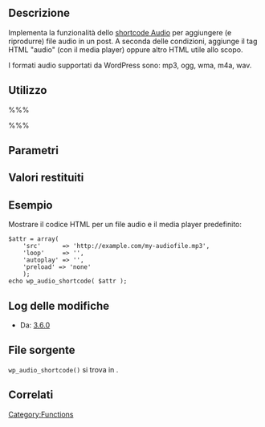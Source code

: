 {{Languages|
{{en|Function Reference/wp audio shortcode}}
{{it|Riferimento funzioni/wp audio shortcode}}
{{ja|Function Reference/wp audio shortcode}}
}}
== Descrizione ==
Implementa la funzionalità dello [[it:Shortcode Audio|shortcode Audio]] per aggiungere (e riprodurre) file audio in un post. A seconda delle condizioni, aggiunge il tag HTML "audio" (con il media player) oppure altro HTML utile allo scopo.

I formati audio supportati da WordPress sono: mp3, ogg, wma, m4a, wav.

== Utilizzo ==
%%% <?php wp_audio_shortcode( $attr ) ?> %%%

== Parametri ==
{{it:Parameter|$attr|array|Attributi dello shortcode.}}

== Valori restituiti ==
{{it:Return||string|Contenuto HTML per aggiungere l'audio.}}

== Esempio ==

Mostrare il codice HTML per un file audio e il media player predefinito:
<pre>
$attr = array(
	'src'      => 'http://example.com/my-audiofile.mp3',
	'loop'     => '',
	'autoplay' => '',
	'preload' => 'none'
	);
echo wp_audio_shortcode( $attr );
</pre>

== Log delle modifiche ==
* Da: [[Version 3.6|3.6.0]]

== File sorgente ==
<tt>wp_audio_shortcode()</tt> si trova in {{Trac|wp-includes/media.php}}.

== Correlati ==
{{it:Shortcode Tags}}

{{it:Audio Tags}}

{{it:Tag Footer}}

[[Category:Functions]]
